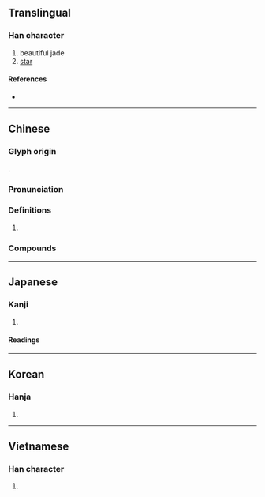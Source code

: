 {{character info}}
==Translingual==

===Han character===
{{Han char|rn=96|rad=玉|as=11|sn=15|four=18181|canj=MGYSO|ids=⿰𤣩旋}}

# beautiful jade
# [[star]]

====References====
* {{Han ref|kx=0741.050|dkj=21203|dj=1150.230|hdz=21135.160|uh=7487|ud=29831|bh=E6A2|bd=59042}}

----

==Chinese==
{{zh-forms}}

===Glyph origin===
{{Han etym}}
{{Han compound|玉|旋|c1=s|c2=p|t1=jade|ls=psc}}.

===Pronunciation===
{{zh-pron
|m=xuán
|c=syun4
|h=pfs=
|md=
|mn=tw:soān
|w=
|mc=y
|oc=y
|cat=
}}

===Definitions===
{{zh-hanzi}}

# {{rfdef|zh}}

===Compounds===
{{zh-der|璇石:soān-chio̍h;Min Nan|天璇|璇璣圖|璇璣|璇閨|璇室|持衡擁璇|璇花}}

----

==Japanese==

===Kanji===
{{ja-kanji|grade=|rs=玉11}}

# {{rfdef|ja|sort=玉11}}

====Readings====
{{ja-readings
|goon=ぜん
|kanon=せん
|kun=
|nanori=}}

----

==Korean==

===Hanja===
{{ko-hanja|hangeul=선|eumhun=|rv=seon|mr=sŏn|y=sen}}

# {{rfdef|ko|sort=玉11}}

----

==Vietnamese==

===Han character===
{{vi-hantu|[[tuyền]], [[toàn]], [[triền]]|rs=玉11}}

# {{rfdef|vi|sort=玉11}}